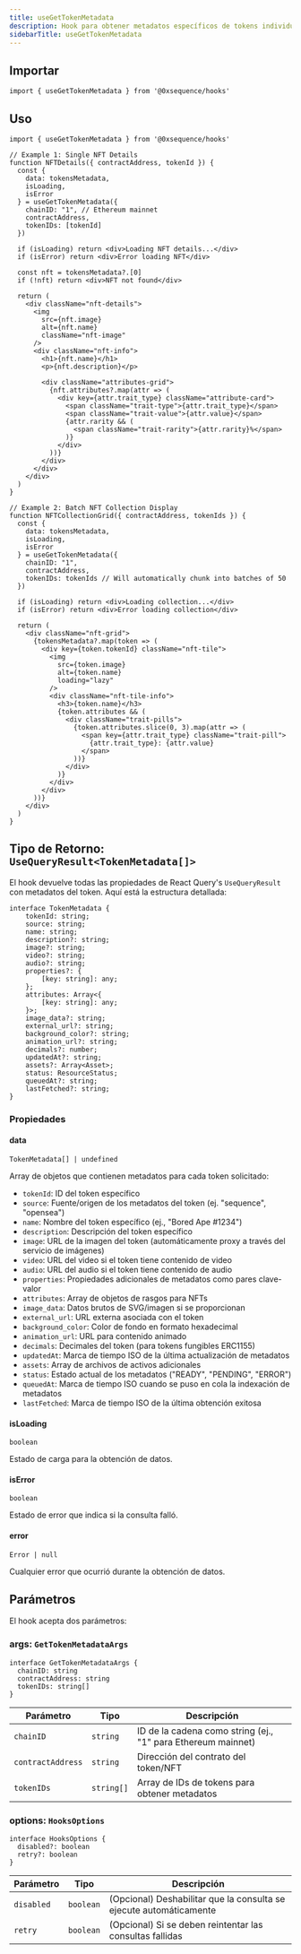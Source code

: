 ```yaml
---
title: useGetTokenMetadata
description: Hook para obtener metadatos específicos de tokens individuales dentro de un contrato
sidebarTitle: useGetTokenMetadata
---
```


## Importar

```tsx
import { useGetTokenMetadata } from '@0xsequence/hooks'
```

## Uso

```tsx
import { useGetTokenMetadata } from '@0xsequence/hooks'

// Example 1: Single NFT Details
function NFTDetails({ contractAddress, tokenId }) {
  const {
    data: tokensMetadata,
    isLoading,
    isError
  } = useGetTokenMetadata({
    chainID: "1", // Ethereum mainnet
    contractAddress, 
    tokenIDs: [tokenId]
  })

  if (isLoading) return <div>Loading NFT details...</div>
  if (isError) return <div>Error loading NFT</div>

  const nft = tokensMetadata?.[0]
  if (!nft) return <div>NFT not found</div>

  return (
    <div className="nft-details">
      <img 
        src={nft.image}
        alt={nft.name}
        className="nft-image"
      />
      <div className="nft-info">
        <h1>{nft.name}</h1>
        <p>{nft.description}</p>
        
        <div className="attributes-grid">
          {nft.attributes?.map(attr => (
            <div key={attr.trait_type} className="attribute-card">
              <span className="trait-type">{attr.trait_type}</span>
              <span className="trait-value">{attr.value}</span>
              {attr.rarity && (
                <span className="trait-rarity">{attr.rarity}%</span>
              )}
            </div>
          ))}
        </div>
      </div>
    </div>
  )
}

// Example 2: Batch NFT Collection Display
function NFTCollectionGrid({ contractAddress, tokenIds }) {
  const {
    data: tokensMetadata,
    isLoading,
    isError
  } = useGetTokenMetadata({
    chainID: "1",
    contractAddress,
    tokenIDs: tokenIds // Will automatically chunk into batches of 50
  })

  if (isLoading) return <div>Loading collection...</div>
  if (isError) return <div>Error loading collection</div>

  return (
    <div className="nft-grid">
      {tokensMetadata?.map(token => (
        <div key={token.tokenId} className="nft-tile">
          <img 
            src={token.image}
            alt={token.name}
            loading="lazy"
          />
          <div className="nft-tile-info">
            <h3>{token.name}</h3>
            {token.attributes && (
              <div className="trait-pills">
                {token.attributes.slice(0, 3).map(attr => (
                  <span key={attr.trait_type} className="trait-pill">
                    {attr.trait_type}: {attr.value}
                  </span>
                ))}
              </div>
            )}
          </div>
        </div>
      ))}
    </div>
  )
}
```

## Tipo de Retorno: `UseQueryResult<TokenMetadata[]>`

El hook devuelve todas las propiedades de React Query's `UseQueryResult` con metadatos del token. Aquí está la estructura detallada:

```tsx
interface TokenMetadata {
    tokenId: string;
    source: string;
    name: string;
    description?: string;
    image?: string;
    video?: string;
    audio?: string;
    properties?: {
        [key: string]: any;
    };
    attributes: Array<{
        [key: string]: any;
    }>;
    image_data?: string;
    external_url?: string;
    background_color?: string;
    animation_url?: string;
    decimals?: number;
    updatedAt?: string;
    assets?: Array<Asset>;
    status: ResourceStatus;
    queuedAt?: string;
    lastFetched?: string;
}
```

### Propiedades

#### data

`TokenMetadata[] | undefined`

Array de objetos que contienen metadatos para cada token solicitado:

* `tokenId`: ID del token específico
* `source`: Fuente/origen de los metadatos del token (ej. "sequence", "opensea")
* `name`: Nombre del token específico (ej., "Bored Ape #1234")
* `description`: Descripción del token específico
* `image`: URL de la imagen del token (automáticamente proxy a través del servicio de imágenes)
* `video`: URL del video si el token tiene contenido de video
* `audio`: URL del audio si el token tiene contenido de audio
* `properties`: Propiedades adicionales de metadatos como pares clave-valor
* `attributes`: Array de objetos de rasgos para NFTs
* `image_data`: Datos brutos de SVG/imagen si se proporcionan
* `external_url`: URL externa asociada con el token
* `background_color`: Color de fondo en formato hexadecimal
* `animation_url`: URL para contenido animado
* `decimals`: Decimales del token (para tokens fungibles ERC1155)
* `updatedAt`: Marca de tiempo ISO de la última actualización de metadatos
* `assets`: Array de archivos de activos adicionales
* `status`: Estado actual de los metadatos ("READY", "PENDING", "ERROR")
* `queuedAt`: Marca de tiempo ISO cuando se puso en cola la indexación de metadatos
* `lastFetched`: Marca de tiempo ISO de la última obtención exitosa

#### isLoading

`boolean`

Estado de carga para la obtención de datos.

#### isError

`boolean`

Estado de error que indica si la consulta falló.

#### error

`Error | null`

Cualquier error que ocurrió durante la obtención de datos.

## Parámetros

El hook acepta dos parámetros:

### args: `GetTokenMetadataArgs`

```tsx
interface GetTokenMetadataArgs {
  chainID: string
  contractAddress: string
  tokenIDs: string[]
}
```

| Parámetro         | Tipo       | Descripción                                                  |
| ----------------- | ---------- | ------------------------------------------------------------ |
| `chainID`         | `string`   | ID de la cadena como string (ej., "1" para Ethereum mainnet) |
| `contractAddress` | `string`   | Dirección del contrato del token/NFT                         |
| `tokenIDs`        | `string[]` | Array de IDs de tokens para obtener metadatos                |

### options: `HooksOptions`

```tsx
interface HooksOptions {
  disabled?: boolean
  retry?: boolean
}
```

| Parámetro  | Tipo      | Descripción                                                        |
| ---------- | --------- | ------------------------------------------------------------------ |
| `disabled` | `boolean` | (Opcional) Deshabilitar que la consulta se ejecute automáticamente |
| `retry`    | `boolean` | (Opcional) Si se deben reintentar las consultas fallidas           |
